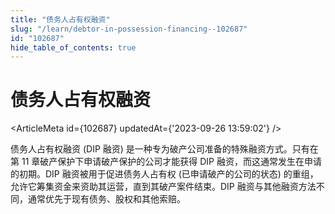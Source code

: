 ```yaml
---
title: "债务人占有权融资"
slug: "/learn/debtor-in-possession-financing--102687"
id: "102687"
hide_table_of_contents: true
---
```



# 债务人占有权融资

<ArticleMeta id={102687} updatedAt={'2023-09-26 13:59:02'} />
<div className='border-solid border-b border-t-0 my-4 border-[var(--ifm-color-gray-300)]' />

债务人占有权融资 (DIP 融资) 是一种专为破产公司准备的特殊融资方式。只有在第 11 章破产保护下申请破产保护的公司才能获得 DIP 融资，而这通常发生在申请的初期。DIP 融资被用于促进债务人占有权 (已申请破产的公司的状态) 的重组，允许它筹集资金来资助其运营，直到其破产案件结束。DIP 融资与其他融资方法不同，通常优先于现有债务、股权和其他索赔。
